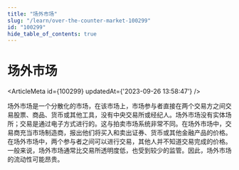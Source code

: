 ```yaml
---
title: "场外市场"
slug: "/learn/over-the-counter-market-100299"
id: "100299"
hide_table_of_contents: true
---
```



# 场外市场

<ArticleMeta id={100299} updatedAt={'2023-09-26 13:58:47'} />
<div className='border-solid border-b border-t-0 my-4 border-[var(--ifm-color-gray-300)]' />

场外市场是一个分散化的市场，在该市场上，市场参与者直接在两个交易方之间交易股票、商品、货币或其他工具，没有中央交易所或经纪人。场外市场没有实体场所；交易是通过电子方式进行的。这与拍卖市场系统非常不同。在场外市场中，交易商充当市场制造商，报出他们将买入和卖出证券、货币或其他金融产品的价格。在场外市场中，两个参与者之间可以进行交易，其他人并不知道交易完成的价格。一般来说，场外市场通常比交易所透明度低，也受到较少的监管。因此，场外市场的流动性可能昂贵。
